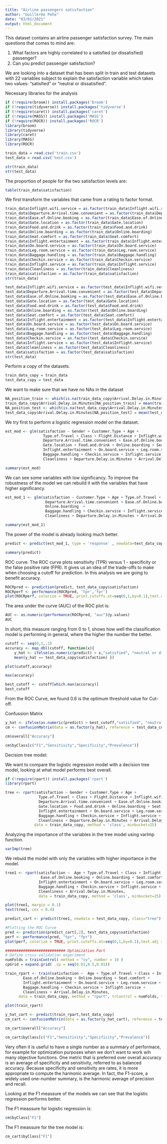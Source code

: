 ```yaml
---
title: "Airline passengers satisfaction"
author: "Guillermo Peña"
date: "03/01/2021"
output: html_document
---
```


This dataset contains an airline passenger satisfaction survey. The main questions that comes to mind are:

1. What factors are highly correlated to a satisfied (or dissatisfied) passenger?
2. Can you predict passenger satisfaction?

We are looking into a dataset that has been split in train and test datasets with 22 variables subject to explain the satisfaction variable which takes two values: "satisfied" or "neutral or dissatisfied".


Necessary libraries for the analysis
```r

if (!require(broom)) install.packages('broom')
if (!require(tidyverse)) install.packages('tidyverse')
if (!require(caret)) install.packages('caret')
if (!require(MASS)) install.packages('MASS')
if (!require(ROCR)) install.packages('ROCR')
library(broom)
library(tidyverse)
library(caret)
library(MASS)
library(ROCR)
```


```r
train_data = read.csv('train.csv')
test_data = read.csv('test.csv')

str(train_data)
str(test_data)
```


The proportion of people for the two satisfaction levels are:

```r
table(train_data$satisfaction)
```

We first transform the variables that came from a rating to factor format.

```r
train_data$Inflight.wifi.service = as.factor(train_data$Inflight.wifi.service)
train_data$Departure.Arrival.time.convenient = as.factor(train_data$Departure.Arrival.time.convenient)
train_data$Ease.of.Online.booking = as.factor(train_data$Ease.of.Online.booking) 
train_data$Gate.location = as.factor(train_data$Gate.location)
train_data$Food.and.drink = as.factor(train_data$Food.and.drink)
train_data$Online.boarding = as.factor(train_data$Online.boarding)
train_data$Seat.comfort = as.factor(train_data$Seat.comfort)
train_data$Inflight.entertainment = as.factor(train_data$Inflight.entertainment)
train_data$On.board.service = as.factor(train_data$On.board.service)
train_data$Leg.room.service = as.factor(train_data$Leg.room.service)
train_data$Baggage.handling = as.factor(train_data$Baggage.handling)
train_data$Checkin.service = as.factor(train_data$Checkin.service)
train_data$Inflight.service = as.factor(train_data$Inflight.service)
train_data$Cleanliness = as.factor(train_data$Cleanliness)
train_data$satisfaction = as.factor(train_data$satisfaction)
str(train_data)
```

```r
test_data$Inflight.wifi.service = as.factor(test_data$Inflight.wifi.service)
test_data$Departure.Arrival.time.convenient = as.factor(test_data$Departure.Arrival.time.convenient)
test_data$Ease.of.Online.booking = as.factor(test_data$Ease.of.Online.booking) 
test_data$Gate.location = as.factor(test_data$Gate.location)
test_data$Food.and.drink = as.factor(test_data$Food.and.drink)
test_data$Online.boarding = as.factor(test_data$Online.boarding)
test_data$Seat.comfort = as.factor(test_data$Seat.comfort)
test_data$Inflight.entertainment = as.factor(test_data$Inflight.entertainment)
test_data$On.board.service = as.factor(test_data$On.board.service)
test_data$Leg.room.service = as.factor(test_data$Leg.room.service)
test_data$Baggage.handling = as.factor(test_data$Baggage.handling)
test_data$Checkin.service = as.factor(test_data$Checkin.service)
test_data$Inflight.service = as.factor(test_data$Inflight.service)
test_data$Cleanliness = as.factor(test_data$Cleanliness)
test_data$satisfaction = as.factor(test_data$satisfaction)
str(test_data)
```

Perform a copy of the datasets.
```r
train_data_copy = train_data
test_data_copy = test_data
```

We want to make sure that we have no NAs in the dataset
```r
NA_position_train <- which(is.na(train_data_copy$Arrival.Delay.in.Minutes))
train_data_copy$Arrival.Delay.in.Minutes[NA_position_train] = mean(train_data_copy$Arrival.Delay.in.Minutes, na.rm = TRUE)
NA_position_test <- which(is.na(test_data_copy$Arrival.Delay.in.Minutes))
test_data_copy$Arrival.Delay.in.Minutes[NA_position_test] = mean(test_data_copy$Arrival.Delay.in.Minutes, na.rm = TRUE)
```


We try first to perform a logistic regression model on the dataset.
```r
est_mod <- glm(satisfaction ~ Gender + Customer.Type + Age + 
                 Type.of.Travel + Class + Flight.Distance + Inflight.wifi.service + 
                 Departure.Arrival.time.convenient + Ease.of.Online.booking + 
                 Gate.location + Food.and.drink + Online.boarding + Seat.comfort +
                 Inflight.entertainment + On.board.service + Leg.room.service +
                 Baggage.handling + Checkin.service + Inflight.service +
                 Cleanliness + Departure.Delay.in.Minutes + Arrival.Delay.in.Minutes , data = train_data_copy, family = "binomial")

summary(est_mod)
```

We can see some variables with low significancy.
To improve the robustness of the model we can rebuild it with the variables that have higher significancy.

```r
est_mod_1 <- glm(satisfaction ~ Customer.Type + Age + Type.of.Travel + Class + 
                  Departure.Arrival.time.convenient + Ease.of.Online.booking + 
                  Online.boarding  +
                  Baggage.handling + Checkin.service + Inflight.service +
                  Cleanliness + Departure.Delay.in.Minutes + Arrival.Delay.in.Minutes , data = train_data_copy, family = "binomial")

summary(est_mod_1)
```

The power of the model is already looking much better.

```r
predict <- predict(est_mod_1, type = 'response' , newdata=test_data_copy)

summary(predict)
```


ROC curve.
The ROC curve plots sensitivity (TPR) versus 1 - specificity or the false positive rate (FPR).
It gives us an idea of the trade-offs to make when choosing a cutoff for prediction.
In this analysis we are going to benefit accuracy.

```r
ROCRpred <- prediction(predict, test_data_copy$satisfaction)
ROCRperf <- performance(ROCRpred, 'tpr','fpr')
plot(ROCRperf, colorize = TRUE, print.cutoffs.at=seq(0,1,by=0.1),text.adj = c(-0.2,1.7))
```


The area under the curve (AUC) of the ROC plot is:
```r
AUC <- as.numeric(performance(ROCRpred, "auc")@y.values)
AUC
```

In short, this measure ranging from 0 to 1, shows how well the classification model is performing in general, where the higher the number the better. 

```r
cutoff <- seq(0,1,.1)
accuracy <- map_dbl(cutoff, function(x){
    y_hat <- ifelse(as.numeric(predict) > x,"satisfied", "neutral or dissatisfied")
    mean(y_hat == test_data_copy$satisfaction) })

plot(cutoff,accuracy)

max(accuracy)

best_cutoff <- cutoff[which.max(accuracy)]
best_cutoff
```


From the ROC Curve, we found 0.6 is the optimum threshold value for Cut-off.

Confussion Matrix

```r
y_hat <- ifelse(as.numeric(predict) > best_cutoff,"satisfied", "neutral or dissatisfied")
cm <- confusionMatrix(data = as.factor(y_hat), reference = test_data_copy$satisfaction)

cm$overall["Accuracy"]

cm$byClass[c("F1","Sensitivity","Specificity","Prevalence")]

```


Decision tree model:

We want to compare the logistic regression model with a decision tree model, looking at what model performs best overall.
```r

if (!require(rpart)) install.packages('rpart')
library(rpart)
```

```r
tree <- rpart(satisfaction ~ Gender + Customer.Type + Age + 
               Type.of.Travel + Class + Flight.Distance + Inflight.wifi.service + 
               Departure.Arrival.time.convenient + Ease.of.Online.booking + 
               Gate.location + Food.and.drink + Online.boarding + Seat.comfort +
               Inflight.entertainment + On.board.service + Leg.room.service +
               Baggage.handling + Checkin.service + Inflight.service +
               Cleanliness + Departure.Delay.in.Minutes + Arrival.Delay.in.Minutes , 
             data = train_data_copy, method = 'class', minbucket=25)
```

Analyzing the importance of the variables in the tree model using varImp function.
```r
varImp(tree)
```

We rebuid the model with only the variables with higher importance in the model.

```r
tree1 <- rpart(satisfaction ~  Age + Type.of.Travel + Class + Inflight.wifi.service + 
                Ease.of.Online.booking + Online.boarding + Seat.comfort +
               Inflight.entertainment + On.board.service + Leg.room.service +
               Baggage.handling + Checkin.service + Inflight.service +
               Cleanliness + Arrival.Delay.in.Minutes,
               data = train_data_copy, method = 'class', minbucket=25)

plot(tree1, margin = 0.1)
text(tree1, cex = 0.4)
```

```r
predict_cart <- predict(tree1, newdata = test_data_copy, class="tree")
```

```r
#Plotting the ROC Curve
pred <- prediction(predict_cart[,2], test_data_copy$satisfaction)
perf <- performance(pred, "tpr", "fpr")
plot(perf, colorize = TRUE, print.cutoffs.at=seq(0,1,by=0.1),text.adj = c(-0.2,1.7))
```


```r
########################### Optimization Part
# Define cross-validation experiment
numFolds = trainControl( method = "cv", number = 10 )
cpGrid = expand.grid( .cp = seq(0.01,0.5,0.01))
```

```r
train_rpart <- train(satisfaction ~  Age + Type.of.Travel + Class + Inflight.wifi.service + 
        Ease.of.Online.booking + Online.boarding + Seat.comfort +
        Inflight.entertainment + On.board.service + Leg.room.service +
        Baggage.handling + Checkin.service + Inflight.service +
        Cleanliness + Arrival.Delay.in.Minutes, 
      data = train_data_copy, method = "rpart", trControl = numFolds, tuneGrid = cpGrid )

plot(train_rpart)
```


```r
y_hat_cart <- predict(train_rpart,test_data_copy)
cm_cart <- confusionMatrix(data = as.factor(y_hat_cart), reference = test_data_copy$satisfaction)

cm_cart$overall["Accuracy"]

cm_cart$byClass[c("F1","Sensitivity","Specificity","Prevalence")]
```

Very often it is useful to have a single number as a summary of performace, for example for optimization purposes when we don't want to work wih many objective functions. One metric that is preferred over overall accuracy is an average of specificity and sensitivity, referred to as balanced accuracy. Because specificity and sensitivity are rates, it is more appropriate to compute the harmonic average. In fact, the F1-score, a widely used one-number summary, is the harmonic average of precision and recall.

Looking at the F1 meassure of the models we can see that the logistic regression performs better.

The F1 meassure for logistic regression is:
```r
cm$byClass["F1"]
```
The F1 meassure for the tree model is:
```r
cm_cart$byClass["F1"]
```

